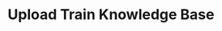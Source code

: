 ---
openapi: post /v1/knowledge-bases/{knowledge_base_id}/upload_train
title: Upload Train Knowledge Base
description: Upload local documents to a knowledge base
---